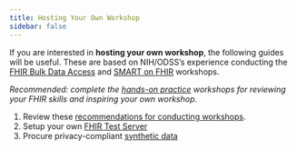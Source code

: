 ```yaml
---
title: Hosting Your Own Workshop
sidebar: false
---
```


If you are interested in **hosting your own workshop**, the following guides will be useful. These are based on NIH/ODSS's experience conducting the [FHIR Bulk Data Access](/workshops/bulk-data/index.qmd) and [SMART on FHIR](/workshops/smart-on-fhir/index.qmd) workshops.

*Recommended: complete the [hands-on practice](/sections/hands-on-practice.qmd) workshops for reviewing your FHIR skills and inspiring your own workshop.*

1. Review these [recommendations for conducting workshops](/webinars/workshop-recommendations/index.qmd).
2. Setup your own [FHIR Test Server](/modules/synthea-test-server.qmd)
3. Procure privacy-compliant [synthetic data](/modules/synthetic-data.qmd)
